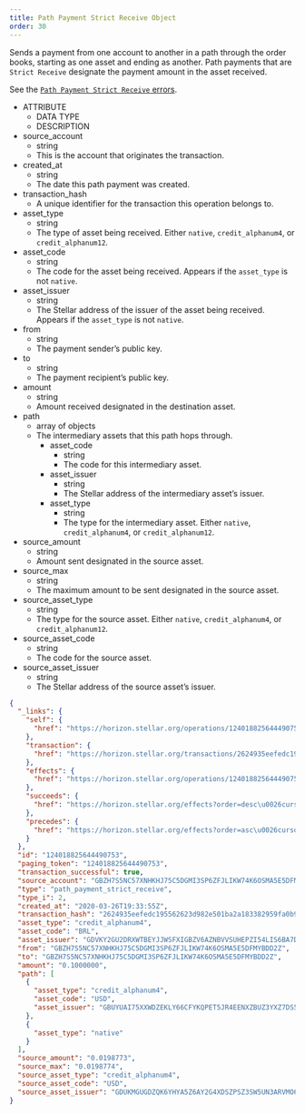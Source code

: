 ```yaml
---
title: Path Payment Strict Receive Object
order: 30
---
```



Sends a payment from one account to another in a path through the order books, starting as one asset and ending as another. Path payments that are `Strict Receive` designate the payment amount in the asset received.

See the [`Path Payment Strict Receive` errors](../../../errors/result-codes/operation-specific/path-payment-strict-receive.mdx).

<AttributeTable>

- ATTRIBUTE
  - DATA TYPE
  - DESCRIPTION
- source_account
  - string
  - This is the account that originates the transaction. 
- created_at
  - string
  - The date this path payment was created.
- transaction_hash
  - A unique identifier for the transaction this operation belongs to.
- asset_type
  - string
  - The type of asset being received. Either `native`, `credit_alphanum4`, or `credit_alphanum12`.
- asset_code
  - string
  - The code for the asset being received. Appears if the `asset_type` is not `native`.
- asset_issuer
  - string
  - The Stellar address of the issuer of the asset being received. Appears if the `asset_type` is not `native`.
- from
  - string
  - The payment sender’s public key.
- to
  - string
  - The payment recipient’s public key.
- amount
  - string
  - Amount received designated in the destination asset.
- path
  - array of objects
  - The intermediary assets that this path hops through.
    - asset_code
      - string
      - The code for this intermediary asset.
    - asset_issuer
      - string
      - The Stellar address of the intermediary asset’s issuer.
    - asset_type
      - string
      - The type for the intermediary asset. Either `native`, `credit_alphanum4`, or `credit_alphanum12`.
- source_amount
  - string
  - Amount sent designated in the source asset.
- source_max
  - string
  - The maximum amount to be sent designated in the source asset.
- source_asset_type
  - string
  - The type for the source asset. Either `native`, `credit_alphanum4`, or `credit_alphanum12`.
- source_asset_code
  - string
  - The code for the source asset.
- source_asset_issuer
  - string
  - The Stellar address of the source asset’s issuer.

</AttributeTable>

<ExampleResponse>

```json
{
  "_links": {
    "self": {
      "href": "https://horizon.stellar.org/operations/124018825644490753"
    },
    "transaction": {
      "href": "https://horizon.stellar.org/transactions/2624935eefedc195562623d982e501ba2a183382959fa0b9d03cf66dced3b332"
    },
    "effects": {
      "href": "https://horizon.stellar.org/operations/124018825644490753/effects"
    },
    "succeeds": {
      "href": "https://horizon.stellar.org/effects?order=desc\u0026cursor=124018825644490753"
    },
    "precedes": {
      "href": "https://horizon.stellar.org/effects?order=asc\u0026cursor=124018825644490753"
    }
  },
  "id": "124018825644490753",
  "paging_token": "124018825644490753",
  "transaction_successful": true,
  "source_account": "GBZH7S5NC57XNHKHJ75C5DGMI3SP6ZFJLIKW74K6OSMA5E5DFMYBDD2Z",
  "type": "path_payment_strict_receive",
  "type_i": 2,
  "created_at": "2020-03-26T19:33:55Z",
  "transaction_hash": "2624935eefedc195562623d982e501ba2a183382959fa0b9d03cf66dced3b332",
  "asset_type": "credit_alphanum4",
  "asset_code": "BRL",
  "asset_issuer": "GDVKY2GU2DRXWTBEYJJWSFXIGBZV6AZNBVVSUHEPZI54LIS6BA7DVVSP",
  "from": "GBZH7S5NC57XNHKHJ75C5DGMI3SP6ZFJLIKW74K6OSMA5E5DFMYBDD2Z",
  "to": "GBZH7S5NC57XNHKHJ75C5DGMI3SP6ZFJLIKW74K6OSMA5E5DFMYBDD2Z",
  "amount": "0.1000000",
  "path": [
    {
      "asset_type": "credit_alphanum4",
      "asset_code": "USD",
      "asset_issuer": "GBUYUAI75XXWDZEKLY66CFYKQPET5JR4EENXZBUZ3YXZ7DS56Z4OKOFU"
    },
    {
      "asset_type": "native"
    }
  ],
  "source_amount": "0.0198773",
  "source_max": "0.0198774",
  "source_asset_type": "credit_alphanum4",
  "source_asset_code": "USD",
  "source_asset_issuer": "GDUKMGUGDZQK6YHYA5Z6AY2G4XDSZPSZ3SW5UN3ARVMO6QSRDWP5YLEX"
}
```

</ExampleResponse>